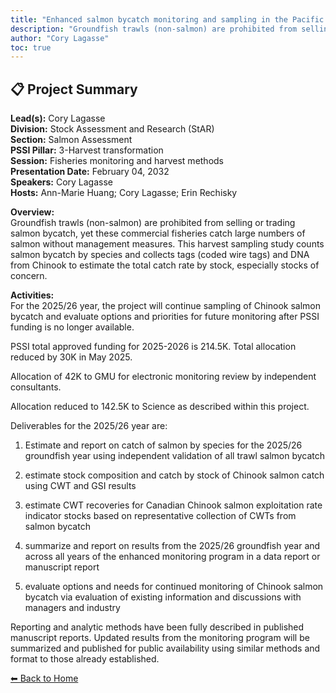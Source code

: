 ---
title: "Enhanced salmon bycatch monitoring and sampling in the Pacific region groundfish trawl fishery"
description: "Groundfish trawls (non-salmon) are prohibited from selling or trading salmon bycatch, yet these commercial fisheries catch large numbers of salmon without management measures. This harvest sampling study counts salmon bycatch by species and collects tags (coded wire tags) and DNA from Chinook to estimate the total catch rate by stock, especially stocks of concern."
author: "Cory Lagasse"
toc: true
---

## 📋 Project Summary

**Lead(s):** Cory Lagasse  
**Division:** Stock Assessment and Research (StAR)  
**Section:** Salmon Assessment  
**PSSI Pillar:** 3-Harvest transformation  
**Session:** Fisheries monitoring and harvest methods  
**Presentation Date:** February 04, 2032  
**Speakers:** Cory Lagasse  
**Hosts:** Ann-Marie Huang; Cory Lagasse; Erin Rechisky  

**Overview:**  
Groundfish trawls (non-salmon) are prohibited from selling or trading salmon bycatch, yet these commercial fisheries catch large numbers of salmon without management measures. This harvest sampling study counts salmon bycatch by species and collects tags (coded wire tags) and DNA from Chinook to estimate the total catch rate by stock, especially stocks of concern.   

**Activities:**  
For the 2025/26 year, the project will continue sampling of Chinook salmon bycatch and evaluate options and priorities for future monitoring after PSSI funding is no longer available.  

PSSI total approved funding for 2025-2026 is 214.5K. Total allocation reduced by 30K in May 2025.
Allocation of 42K to GMU for electronic monitoring review by independent consultants.
Allocation reduced to 142.5K to Science as described within this project.

Deliverables for the 2025/26 year are:
1. Estimate and report on catch of salmon by species for the 2025/26 groundfish year using independent validation of all trawl salmon bycatch
2. estimate stock composition and catch by stock of Chinook salmon catch using CWT and GSI results  
3. estimate CWT recoveries for Canadian Chinook salmon exploitation rate indicator stocks based on representative collection of CWTs from salmon bycatch
4. summarize and report on results from the 2025/26 groundfish year and across all years of the enhanced monitoring program in a data report or manuscript report
5. evaluate options and needs for continued monitoring of Chinook salmon bycatch via evaluation of existing information and discussions with managers and industry

Reporting and analytic methods have been fully described in published manuscript reports. Updated results from the monitoring program will be summarized and published for public availability using similar methods and format to those already established.

[⬅ Back to Home](../index.qmd)
